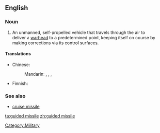 ==English==

===Noun===
{{wikipedia}}
{{en-noun|sg=[[guided]] [[missile]]}}

# An unmanned, self-propelled vehicle that travels through the air to deliver a [[warhead]] to a predetermined point, keeping itself on course by making corrections via its control surfaces.

====Translations====
{{trans-top|unmanned, self-propelled vehicle that travels through the air}}
* Chinese:
*: Mandarin: {{t|zh|導彈|sc=Hani}}, {{t|zh|导弹|tr=dǎodàn|sc=Hani}}, {{t|zh|導向飛彈|sc=Hani}}, {{t|zh|导向飞弹|tr=dǎoxiàng fēidàn|sc=Hani}}
{{trans-mid}}
* Finnish: {{t|fi|ohjus}}
{{trans-bottom}}

===See also===
*[[cruise missile]]

[[Category:Military]]

[[ta:guided missile]]
[[zh:guided missile]]
